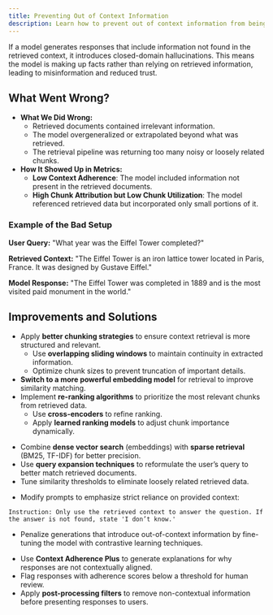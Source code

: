 ```yaml
---
title: Preventing Out of Context Information
description: Learn how to prevent out of context information from being generated by your AI models.
---
```


If a model generates responses that include information not found in the retrieved context, it introduces closed-domain hallucinations. This means the model is making up facts rather than relying on retrieved information, leading to misinformation and reduced trust.

## What Went Wrong?

* **What We Did Wrong:**  
  * Retrieved documents contained irrelevant information.  
  * The model overgeneralized or extrapolated beyond what was retrieved.  
  * The retrieval pipeline was returning too many noisy or loosely related chunks.  
* **How It Showed Up in Metrics:**  
  * **Low Context Adherence**: The model included information not present in the retrieved documents.  
  * **High Chunk Attribution but Low Chunk Utilization**: The model referenced retrieved data but incorporated only small portions of it.

### Example of the Bad Setup

**User Query:** "What year was the Eiffel Tower completed?" 

**Retrieved Context:** "The Eiffel Tower is an iron lattice tower located in Paris, France. It was designed by Gustave Eiffel." 

**Model Response:** "The Eiffel Tower was completed in 1889 and is the most visited paid monument in the world."

## Improvements and Solutions

<Steps>
<Step title="Improve Context Selection">

* Apply **better chunking strategies** to ensure context retrieval is more structured and relevant.  
  * Use **overlapping sliding windows** to maintain continuity in extracted information.  
  * Optimize chunk sizes to prevent truncation of important details.  
* **Switch to a more powerful embedding model** for retrieval to improve similarity matching.  
* Implement **re-ranking algorithms** to prioritize the most relevant chunks from retrieved data.  
  * Use **cross-encoders** to refine ranking.  
  * Apply **learned ranking models** to adjust chunk importance dynamically.
</Step>
<Step title="Use Hybrid Retrieval Techniques">

* Combine **dense vector search** (embeddings) with **sparse retrieval** (BM25, TF-IDF) for better precision.  
* Use **query expansion techniques** to reformulate the user’s query to better match retrieved documents.  
* Tune similarity thresholds to eliminate loosely related retrieved data.
</Step>
<Step title="Enforce Context Adherence in Prompts">

* Modify prompts to emphasize strict reliance on provided context:

```
Instruction: Only use the retrieved context to answer the question. If the answer is not found, state 'I don’t know.'
```

* Penalize generations that introduce out-of-context information by fine-tuning the model with contrastive learning techniques.
</Step>
<Step title="Validate Responses for Adherence">

* Use **Context Adherence Plus** to generate explanations for why responses are not contextually aligned.  
* Flag responses with adherence scores below a threshold for human review.  
* Apply **post-processing filters** to remove non-contextual information before presenting responses to users.
</Step>
</Steps>